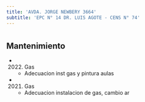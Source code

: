 ```yaml
---
title: 'AVDA. JORGE NEWBERY 3664'
subtitle: 'EPC N° 14 DR. LUIS AGOTE - CENS N° 74'
---
```


#


## Mantenimiento

*  (2022) Gas 
    + Adecuacion inst gas y pintura aulas

*  (2021) Gas 
    + Adecuacion instalacion de gas, cambio ar



